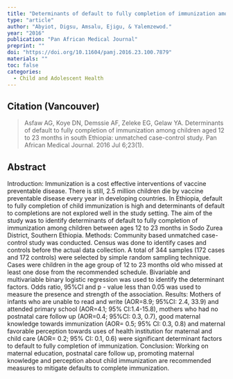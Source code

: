 ```yaml
---
title: "Determinants of default to fully completion of immunization among children aged 12 to 23 months in south Ethiopia: unmatched case-control study."
type: "article"
author: "Abyiot, Digsu, Amsalu, Ejigu, & Yalemzewod."
year: "2016"
publication: "Pan African Medical Journal"
preprint: ""
doi: "https://doi.org/10.11604/pamj.2016.23.100.7879"
materials: ""
toc: false
categories:
  - Child and Adolescent Health
---
```


## Citation (Vancouver)

> Asfaw AG, Koye DN, Demssie AF, Zeleke EG, Gelaw YA. Determinants of default to fully completion of immunization among children aged 12 to 23 months in south Ethiopia: unmatched case-control study. Pan African Medical Journal. 2016 Jul 6;23(1).

## Abstract

Introduction: Immunization is a cost effective interventions of vaccine preventable disease. There is still, 2.5 million children die by vaccine preventable disease every year in developing countries. In Ethiopia, default to fully completion of child immunization is high and determinants of default to completions are not explored well in the study setting. The aim of the study was to identify determinants of default to fully completion of immunization among children between ages 12 to 23 months in Sodo Zurea District, Southern Ethiopia. Methods: Community based unmatched case-control study was conducted. Census was done to identify cases and controls before the actual data collection. A total of 344 samples (172 cases and 172 controls) were selected by simple random sampling technique. Cases were children in the age group of 12 to 23 months old who missed at least one dose from the recommended schedule. Bivariable and multivariable binary logistic regression was used to identify the determinant factors. Odds ratio, 95%CI and p - value less than 0.05 was used to measure the presence and strength of the association. Results: Mothers of infants who are unable to read and write (AOR=8.9; 95%CI: 2.4, 33.9) and attended primary school (AOR=4.1; 95% CI:1.4-15.8), mothers who had no postnatal care follow up (AOR=0.4; 95%CI: 0.3, 0.7), good maternal knowledge towards immunization (AOR= 0.5; 95% CI: 0.3, 0.8) and maternal favorable perception towards uses of health institution for maternal and child care (AOR= 0.2; 95% CI: 0.1, 0.6) were significant determinant factors to default to fully completion of immunization. Conclusion: Working on maternal education, postnatal care follow up, promoting maternal knowledge and perception about child immunization are recommended measures to mitigate defaults to complete immunization.
